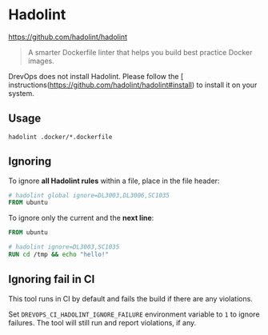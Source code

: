 # Hadolint

https://github.com/hadolint/hadolint

> A smarter Dockerfile linter that helps you build best practice Docker images.

DrevOps does not install Hadolint. Please follow the [
instructions(https://github.com/hadolint/hadolint#install) to install it on your
system.

## Usage

```shell
hadolint .docker/*.dockerfile
```

## Ignoring

To ignore **all Hadolint rules** within a file, place in the file header:
```Dockerfile
# hadolint global ignore=DL3003,DL3006,SC1035
FROM ubuntu
```

To ignore only the current and the **next line**:
```Dockerfile
FROM ubuntu

# hadolint ignore=DL3003,SC1035
RUN cd /tmp && echo "hello!"
```

## Ignoring fail in CI

This tool runs in CI by default and fails the build if there are any violations.

Set `DREVOPS_CI_HADOLINT_IGNORE_FAILURE` environment variable to `1` to ignore
failures. The tool will still run and report violations, if any.
